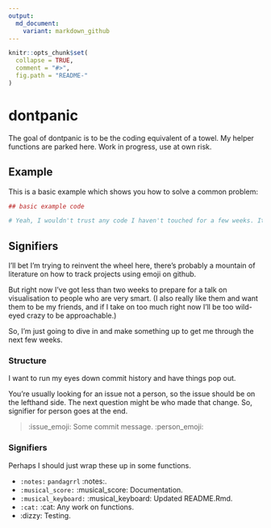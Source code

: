 ```yaml
---
output:
  md_document:
    variant: markdown_github
---
```


<!-- README.md is generated from README.Rmd. Please edit that file -->

```r
knitr::opts_chunk$set(
  collapse = TRUE,
  comment = "#>",
  fig.path = "README-"
)
```

# dontpanic

The goal of dontpanic is to be the coding equivalent of a towel. My helper functions are parked here. Work in progress, use at own risk.

## Example

This is a basic example which shows you how to solve a common problem:

```r
## basic example code

# Yeah, I wouldn't trust any code I haven't touched for a few weeks. It has a life of its own. 

```

## Signifiers

I'll bet I'm trying to reinvent the wheel here, there's probably a mountain of literature on how to track projects using emoji on github. 

But right now I've got less than two weeks to prepare for a talk on visualisation to people who are very smart. (I also really like them and want them to be my friends, and if I take on too much right now I'll be too wild-eyed crazy to be approachable.)

So, I'm just going to dive in and make something up to get me through the next few weeks.  

### Structure

I want to run my eyes down commit history and have things pop out. 

You're usually looking for an issue not a person, so the issue should be on the lefthand side. The next question might be who made that change. So, signifier for person goes at the end. 

> :issue_emoji: Some commit message. :person_emoji:

### Signifiers

Perhaps I should just wrap these up in some functions. 

- `:notes:` `pandagrrl` :notes:. 
- `:musical_score:` :musical_score: Documentation.
- `:musical_keyboard:` :musical_keyboard: Updated README.Rmd. 
- `:cat:` :cat: Any work on functions.
- :dizzy: Testing.
